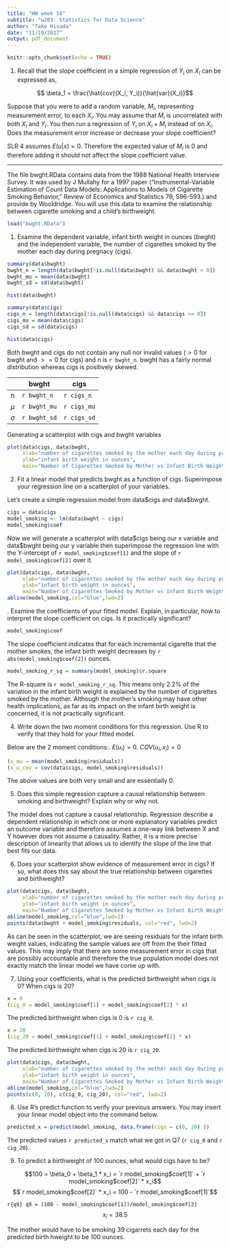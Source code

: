 ```yaml
---
title: "HW week 10"
subtitle: "w203: Statistics for Data Science"
author: "Tako Hisada"
date: "11/19/2017"
output: pdf_document
---
```


```r
knitr::opts_chunk$set(echo = TRUE)
```

1. Recall that the slope coefficient in a simple regression of $Y_i$ on $X_i$ can be expressed as,

$$ \beta_1 = \frac{\hat{cov}(X_i, Y_i)}{\hat{var}(X_i)}$$

Suppose that you were to add a random variable, $M_i$, representing measurement error, to each $X_i$.  You may assume that $M_i$ is uncorrelated with both $X_i$ and $Y_i$.  You then run a regression of $Y_i$ on $X_i + M_i$ instead of on $X_i$.  Does the measurement error increase or decrease your slope coefficient?

SLR 4 assumes $E(u|x) = 0$. Therefore the expected value of $M_i$ is 0 and therefore adding it should not affect the slope coefficient value.

-----

The file bwght.RData contains data from the 1988 National Health Interview Survey.  It was used by J Mullahy for a 1997 paper (“Instrumental-Variable Estimation of Count Data Models:  Applications to Models of Cigarette Smoking Behavior,” Review of Economics and Statistics 79, 596-593.) and provide by Wooldridge.  You will use this data to examine the relationship between cigarette smoking and a child's birthweight.

```r
load("bwght.RData")
```

1. Examine the dependent variable, infant birth weight in ounces (bwght) and the independent variable, the number of cigarettes smoked by the mother each day during pregnacy (cigs).

```r
summary(data$bwght)
bwght_n = length(data$bwght[!is.null(data$bwght) && data$bwght > 0])
bwght_mu = mean(data$bwght)
bwght_sd = sd(data$bwght)
```
```r
hist(data$bwght)
```
```r
summary(data$cigs)
cigs_n = length(data$cigs[!is.null(data$cigs) && data$cigs >= 0])
cigs_mu = mean(data$cigs)
cigs_sd = sd(data$cigs)
```
```r
hist(data$cigs)
```

Both bwght and cigs do not contain any null nor invalid values ($> 0$ for bwght and $>= 0$ for cigs) and n is `r bwght_n`. bwght has a fairly normal distribution whereas cigs is positively skewed.

&nbsp; | bwght | cigs
------- | ------- | -------
n | `r bwght_n` | `r cigs_n` 
$\mu$ | `r bwght_mu` | `r cigs_mu`
$\sigma$  | `r bwght_sd` | `r cigs_sd`

Generating a scatterplot with cigs and bwght variables 

```r
plot(data$cigs, data$bwght,
     xlab="number of cigarettes smoked by the mother each day during pregnacy",
     ylab="infant birth weight in ounces",
     main="Number of Cigarettes Smoked by Mother vs Infant Birth Weight")
```

2. Fit a linear model that predicts bwght as a function of cigs.  Superimpose your regression line on a scatterplot of your variables.

Let's create a simple regression model from data\$cigs and data\$bwght.

```r
cigs = data$cigs
model_smoking <- lm(data$bwght ~ cigs)
model_smoking$coef
```

Now we will generate a scatterplot with data\$cigs being our x variable and data\$bwght being our y variable then superimpose the regression line with the Y-intercept of `r model_smoking$coef[1]` and the slope of `r model_smoking$coef[2]` over it.

```r
plot(data$cigs, data$bwght,
     xlab="number of cigarettes smoked by the mother each day during pregnacy",
     ylab="infant birth weight in ounces",
     main="Number of Cigarettes Smoked by Mother vs Infant Birth Weight")
abline(model_smoking,col="blue",lwd=2)
```

\newpage
3. Examine the coefficients of your fitted model.  Explain, in particular, how to interpret the slope coefficient on cigs.  Is it practically significant?

```r
model_smoking$coef
```

The slope coefficient indicates that for each incremental cigarette that the mother smokes, the infant birth weight decreases by `r abs(model_smoking$coef[2])` ounces.

```r
model_smoking_r_sq = summary(model_smoking)$r.square
```

The R-square is `r model_smoking_r_sq`. This means only 2.2% of the variation in the infant birth weight is explained by the number of cigarettes smoked by the mother. Although the mother's smoking may have other health implications, as far as its impact on the infant birth weight is concerned, it is not practically significant.

4. Write down the two moment conditions for this regression.  Use R to verify that they hold for your fitted model.

Below are the 2 moment conditions:\newline
1. $E(u_i) = 0$\newline
2. $COV(u_i, x_i) = 0$\newline

```r
(u_mu = mean(model_smoking$residuals))
(x_u_cov = cov(data$cigs, model_smoking$residuals))
```

The above values are both very small and are essentially 0.

5. Does this simple regression capture a causal relationship between smoking and birthweight?  Explain why or why not.

The model does not capture a causal relationship. Regression describe a dependent relationship in which one or more explanatory variables predict an outcome variable and therefore assumes a one-way link between X and Y however does not assume a causality. Rather, it is a more precise description of linearity that allows us to identify the slope of the line that best fits our data.

6. Does your scatterplot show evidence of measurement error in cigs?  If so, what does this say about the true relationship between cigarettes and birthweight?

```r
plot(data$cigs, data$bwght,
     xlab="number of cigarettes smoked by the mother each day during pregnacy",
     ylab="infant birth weight in ounces",
     main="Number of Cigarettes Smoked by Mother vs Infant Birth Weight")
abline(model_smoking,col="blue",lwd=2)
points(data$bwght + model_smoking$residuals, col="red", lwd=2)
```

As can be seen in the scatterplot, we are seeing residuals for the infant birth weight values, indicating the sample values are off from the their fitted values. This may imply that there are some measurement error in cigs that are possibly accountable and therefore the true population model does not exactly match the linear model we have come up with.

7. Using your coefficients, what is the predicted birthweight when cigs is 0?  When cigs is 20?

```r
x = 0
(cig_0 = model_smoking$coef[1] + model_smoking$coef[2] * x)
```

The predicted birthweight when cigs is 0 is `r cig_0`.

```r
x = 20
(cig_20 = model_smoking$coef[1] + model_smoking$coef[2] * x)
```

The predicted birthweight when cigs is 20 is `r cig_20`.

```r
plot(data$cigs, data$bwght,
     xlab="number of cigarettes smoked by the mother each day during pregnacy",
     ylab="infant birth weight in ounces",
     main="Number of Cigarettes Smoked by Mother vs Infant Birth Weight")
abline(model_smoking,col="blue",lwd=2)
points(c(0, 20), c(cig_0, cig_20), col="red", lwd=2)
```

8. Use R's predict function to verify your previous answers.  You may insert your linear model object into the command below.

```r
predicted_x = predict(model_smoking, data.frame(cigs = c(0, 20) ))
```

The predicted values `r predicted_x` match what we got in Q7 (`r cig_0` and `r cig_20`).

9. To predict a birthweight of 100 ounces, what would cigs have to be?

$$100 = \beta_0 + \beta_1 * x_i = `r model_smoking$coef[1]` + `r model_smoking$coef[2]` * x_i$$
$$`r model_smoking$coef[2]` * x_i = 100 - `r model_smoking$coef[1]`$$

```r{q9}
q9 = (100 - model_smoking$coef[1])/model_smoking$coef[2]
```
$$x_i = 38.5$$

The mother would have to be smoking 39 cigarrets each day for the predicted birth hweight to be 100 ounces.